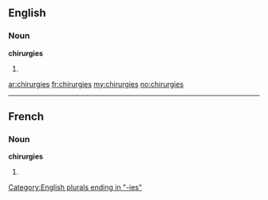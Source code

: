 ==English==

===Noun===
'''chirurgies'''

# {{plural of|[[chirurgy]]}}

[[Category:English plurals ending in "-ies"]]

[[ar:chirurgies]]
[[fr:chirurgies]]
[[my:chirurgies]]
[[no:chirurgies]]

----
==French==

===Noun===
'''chirurgies''' {{f}}

# {{plural of|[[chirurgie]]|lang=fr}}
{{rfc-auto}}
